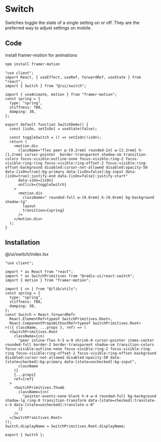 
<MdxLayout>

# Switch

<Switch />

Switches toggle the state of a single setting on or off. They are the preferred way to adjust settings on mobile.

## Code

install framer-motion for animations

```bash
npm install framer-motion

```

```tsx
"use client";
import React, { useEffect, useRef, forwardRef, useState } from "react";
import { Switch } from "@/ui/switch";

import { useAnimate, motion } from "framer-motion";
const spring = {
  type: "spring",
  stiffness: 700,
  damping: 30,
};

export default function SwitchDemo() {
  const [isOn, setIsOn] = useState(false);

  const toggleSwitch = () => setIsOn(!isOn);
  return (
    <motion.div
      className="flex peer p-[0.2rem] rounded-2xl w-[2.3rem] h-[1.2rem] cursor-pointer  border-transparent shadow-sm transition-colors focus-visible:outline-none focus-visible:ring-2 focus-visible:ring-ring focus-visible:ring-offset-2 focus-visible:ring-offset-background disabled:cursor-not-allowed disabled:opacity-50 data-[isOn=true]:bg-primary data-[isOn=false]:bg-input data-[isOn=true]:justify-end data-[isOn=false]:justify-start"
      data-isOn={isOn}
      onClick={toggleSwitch}
    >
      <motion.div
        className=" rounded-full w-[0.8rem] h-[0.8rem] bg-background shadow-lg"
        layout
        transition={spring}
      />
    </motion.div>
  );
}
```

## Installation

@/ui/switch/index.tsx

```tsx
"use client";

import * as React from "react";
import * as SwitchPrimitives from "@radix-ui/react-switch";
import { motion } from "framer-motion";

import { cn } from "@/lib/utils";
const spring = {
  type: "spring",
  stiffness: 700,
  damping: 30,
};
const Switch = React.forwardRef<
  React.ElementRef<typeof SwitchPrimitives.Root>,
  React.ComponentPropsWithoutRef<typeof SwitchPrimitives.Root>
>(({ className, ...props }, ref) => (
  <SwitchPrimitives.Root
    className={cn(
      "peer inline-flex h-5 w-9 shrink-0 cursor-pointer items-center rounded-full border-2 border-transparent shadow-sm transition-colors focus-visible:outline-none focus-visible:ring-2 focus-visible:ring-ring focus-visible:ring-offset-2 focus-visible:ring-offset-background disabled:cursor-not-allowed disabled:opacity-50 data-[state=checked]:bg-primary data-[state=unchecked]:bg-input",
      className
    )}
    {...props}
    ref={ref}
  >
    <SwitchPrimitives.Thumb
      className={cn(
        "pointer-events-none block h-4 w-4 rounded-full bg-background shadow-lg ring-0 transition-transform data-[state=checked]:translate-x-4 data-[state=unchecked]:translate-x-0"
      )}
    />
  </SwitchPrimitives.Root>
));
Switch.displayName = SwitchPrimitives.Root.displayName;

export { Switch };
```

</MdxLayout>

